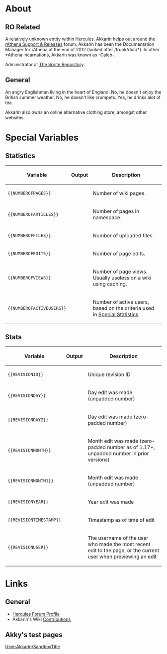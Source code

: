 =About=

== RO Related ==
A relatively unknown entity within Hercules. Akkarin helps out around the [http://rathena.org/board/forum/3-rathena-support-releases/ rAthena Support & Releases] forum. Akkarin has been the Documentation Manager for rAthena at the end of 2012 (looked after /trunk/doc/*). In other *Athena incarnations, Akkarin was known as -Caleb-.

Administrator at [http://spriterepository.com The Sprite Repository].

== General ==
An angry Englishman living in the heart of England. No, he doesn't enjoy the British summer weather. No, he doesn't like crumpets. Yes, he drinks alot of tea.

Akkarin also owns an online alternative clothing store, amongst other websites.


=Special Variables=

==Statistics==
{| class="wikitable"
|-
! Variable
! Output
! Description
|-
| <code><nowiki>{{NUMBEROFPAGES}}</nowiki></code>
| {{NUMBEROFPAGES}}
| Number of wiki pages.
|-
| <code><nowiki>{{NUMBEROFARTICLES}}</nowiki></code>
| {{NUMBEROFARTICLES}}
| Number of pages in namespace.
|-
| <code><nowiki>{{NUMBEROFFILES}}</nowiki></code>
| {{NUMBEROFFILES}}
| Number of uploaded files.
|-
| <code><nowiki>{{NUMBEROFEDITS}}</nowiki></code>
| {{NUMBEROFEDITS}}
| Number of page edits.
|-
| <code><nowiki>{{NUMBEROFVIEWS}}</nowiki></code>
| {{NUMBEROFVIEWS}}
| Number of page views. Usually useless on a wiki using caching.
|-
| <code><nowiki>{{NUMBEROFACTIVEUSERS}}</nowiki></code>
| {{NUMBEROFACTIVEUSERS}}
| Number of active users, based on the criteria used in [[Special:Statistics]].
|}

==Stats==
{| class="wikitable"
|-
! Variable
! Output
! Description
|-
| <code><nowiki>{{REVISIONID}}</nowiki></code>
| {{REVISIONID}}
| Unique revision ID
|-
| <code><nowiki>{{REVISIONDAY}}</nowiki></code>
| {{REVISIONDAY}}
| Day edit was made (unpadded number)
|-
| <code><nowiki>{{REVISIONDAY2}}</nowiki></code>
| {{REVISIONDAY2}}
| Day edit was made (zero-padded number)
|-
| <code><nowiki>{{REVISIONMONTH}}</nowiki></code>
| {{REVISIONMONTH}}
| Month edit was made (zero-padded number as of 1.17+, unpadded number in prior versions)
|-
| <code><nowiki>{{REVISIONMONTH1}}</nowiki></code>
| {{REVISIONMONTH1}}
| Month edit was made (unpadded number)
|-
| <code><nowiki>{{REVISIONYEAR}}</nowiki></code>
| {{REVISIONYEAR}}
| Year edit was made
|-
| <code><nowiki>{{REVISIONTIMESTAMP}}</nowiki></code>
| {{REVISIONTIMESTAMP}}
| Timestamp as of time of edit
|-
| <code><nowiki>{{REVISIONUSER}}</nowiki></code>
| {{REVISIONUSER}}
| The username of the user who made the most recent edit to the page, or the current user when previewing an edit
|}


=Links=

==General==
* [http://hercules.ws/board/user/60-akkarin/ Hercules Forum Profile]
* Akkarin's Wiki [[Special:Contributions/Akkarin|Contributions]]

==Akky's test pages==
[[User:Akkarin/SandboxTitle]]